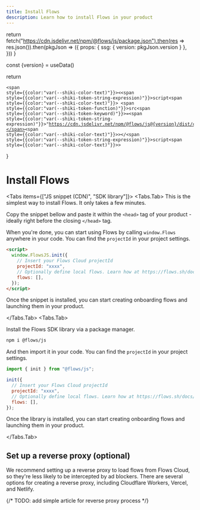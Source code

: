 ```yaml
---
title: Install Flows
description: Learn how to install Flows in your product
---
```



  return fetch("https://cdn.jsdelivr.net/npm/@flows/js/package.json").then(res => res.json()).then(pkgJson => ({
    props: {
      ssg: {
        version: pkgJson.version
      }
    },
  }))
}

  const {version} = useData()

  return <Pre hasCopyCode data-language="html" data-theme="default"><Code><span className="line"><span style={{color:"var(--shiki-color-text)"}}>&lt;</span><span style={{color:"var(--shiki-token-string-expression)"}}>script</span><span style={{color:"var(--shiki-color-text)"}}> </span><span style={{color:"var(--shiki-token-function)"}}>src</span><span style={{color:"var(--shiki-token-keyword)"}}>=</span><span style={{color:"var(--shiki-token-string-expression)"}}>"https://cdn.jsdelivr.net/npm/@flows/js@{version}/dist/cloud/index.global.js"</span><span style={{color:"var(--shiki-color-text)"}}>&gt;&lt;/</span><span style={{color:"var(--shiki-token-string-expression)"}}>script</span><span style={{color:"var(--shiki-color-text)"}}>&gt;</span></span></Code></Pre>
}

# Install Flows

<Tabs items={["JS snippet (CDN)", "SDK library"]}>
<Tabs.Tab>
 This is the simplest way to install Flows. It only takes a few minutes.

Copy the snippet bellow and paste it within the `<head>` tag of your product - ideally right before the closing `</head>` tag.

<LatestScript/>

When you're done, you can start using Flows by calling `window.Flows` anywhere in your code. You can find the `projectId` in your project settings.

```html
<script>
  window.FlowsJS.init({
    // Insert your Flows Cloud projectId
    projectId: "xxxx",
    // Optionally define local flows. Learn how at https://flows.sh/docs/SDK/local-flows TODO: fix link
    flows: [],
  });
</script>
```

Once the snippet is installed, you can start creating onboarding flows and launching them in your product.

</Tabs.Tab>
<Tabs.Tab>

Install the Flows SDK library via a package manager.

```sh npm2yarn
npm i @flows/js
```

And then import it in your code. You can find the `projectId` in your project settings.

```js
import { init } from "@flows/js";

init({
  // Insert your Flows Cloud projectId
  projectId: "xxxx",
  // Optionally define local flows. Learn how at https://flows.sh/docs/SDK/local-flows TODO: fix link
  flows: [],
});
```

Once the library is installed, you can start creating onboarding flows and launching them in your product.

</Tabs.Tab>
</Tabs>

## Set up a reverse proxy (optional)

We recommend setting up a reverse proxy to load flows from Flows Cloud, so they're less likely to be intercepted by ad blockers. There are several options for creating a reverse proxy, including Cloudflare Workers, Vercel, and Netlify.

{/* TODO: add simple article for reverse proxy process */}
